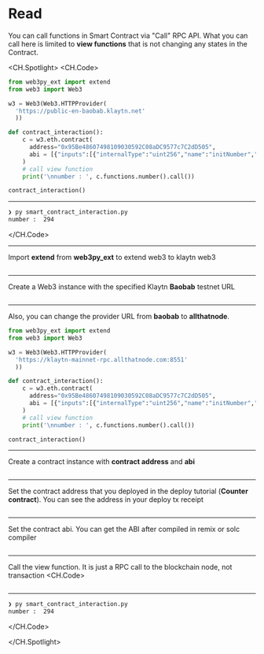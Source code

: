 # Read
You can call functions in Smart Contract via "Call" RPC API. What you can call here is limited to **view functions** that is not changing any states in the Contract.

<CH.Spotlight>
<CH.Code>

```py smart_contract_interaction.py
from web3py_ext import extend
from web3 import Web3

w3 = Web3(Web3.HTTPProvider(
  'https://public-en-baobab.klaytn.net'
  ))

def contract_interaction():
    c = w3.eth.contract(
      address="0x95Be48607498109030592C08aDC9577c7C2dD505",
      abi = [{"inputs":[{"internalType":"uint256","name":"initNumber","type":"uint256"}],"stateMutability":"nonpayable","type":"constructor"},{"anonymous":False,"inputs":[{"indexed":False,"internalType":"uint256","name":"number","type":"uint256"}],"name":"SetNumber","type":"event"},{"inputs":[],"name":"increment","outputs":[],"stateMutability":"nonpayable","type":"function"},{"inputs":[],"name":"number","outputs":[{"internalType":"uint256","name":"","type":"uint256"}],"stateMutability":"view","type":"function"},{"inputs":[{"internalType":"uint256","name":"newNumber","type":"uint256"}],"name":"setNumber","outputs":[],"stateMutability":"nonpayable","type":"function"}]
    )
    # call view function
    print('\nnumber : ', c.functions.number().call())

contract_interaction()

```
---
```zsh output
❯ py smart_contract_interaction.py
number :  294
```
</CH.Code>

---
Import **extend** from **web3py_ext** to extend web3 to klaytn web3
```py smart_contract_interaction.py focus=1:2

```

---
Create a Web3 instance with the specified Klaytn **Baobab** testnet URL
```py smart_contract_interaction.py focus=4:6

```

---
Also, you can change the provider URL from **baobab** to **allthatnode**.
```py smart_contract_interaction.py focus=4:6
from web3py_ext import extend
from web3 import Web3

w3 = Web3(Web3.HTTPProvider(
  'https://klaytn-mainnet-rpc.allthatnode.com:8551'
  ))

def contract_interaction():
    c = w3.eth.contract(
      address="0x95Be48607498109030592C08aDC9577c7C2dD505",
      abi = [{"inputs":[{"internalType":"uint256","name":"initNumber","type":"uint256"}],"stateMutability":"nonpayable","type":"constructor"},{"anonymous":False,"inputs":[{"indexed":False,"internalType":"uint256","name":"number","type":"uint256"}],"name":"SetNumber","type":"event"},{"inputs":[],"name":"increment","outputs":[],"stateMutability":"nonpayable","type":"function"},{"inputs":[],"name":"number","outputs":[{"internalType":"uint256","name":"","type":"uint256"}],"stateMutability":"view","type":"function"},{"inputs":[{"internalType":"uint256","name":"newNumber","type":"uint256"}],"name":"setNumber","outputs":[],"stateMutability":"nonpayable","type":"function"}]
    )
    # call view function
    print('\nnumber : ', c.functions.number().call())

contract_interaction()
```

---
Create a contract instance with **contract address** and **abi**
```py smart_contract_interaction.py focus=9:12

```
---
Set the contract address that you deployed in the deploy tutorial (**Counter contract**). You can see the address in your deploy tx receipt
```py smart_contract_interaction.py focus=10

```
---
Set the contract abi. You can get the ABI after compiled in remix or solc compiler
```py smart_contract_interaction.py focus=11

```
---
Call the view function. It is just a RPC call to the blockchain node, not transaction
<CH.Code>
```py smart_contract_interaction.py focus=13:14

```
---
```zsh output
❯ py smart_contract_interaction.py
number :  294
```
</CH.Code>

</CH.Spotlight>
